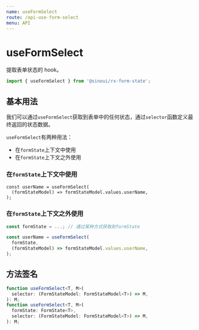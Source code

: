 ```yaml
---
name: useFormSelect
route: /api-use-form-select
menu: API
---
```


# useFormSelect

提取表单状态的 hook。

```ts
import { useFormSelect } from '@sinoui/rx-form-state';
```

## 基本用法

我们可以通过`useFormSelect`获取到表单中的任何状态，通过`selector`函数定义最终返回的状态数据。

`useFormSelect`有两种用法：

- 在`formState`上下文中使用
- 在`formState`上下文之外使用

### 在`formState`上下文中使用

```tsx
const userName = useFormSelect(
  (formStateModel) => formStateModel.values.userName,
);
```

### 在`formState`上下文之外使用

```ts
const formState = ...; // 通过某种方式获取到formState

const userName = useFormSelect(
  formState,
  (formStateModel) => formStateModel.values.userName,
);
```

## 方法签名

```ts
function useFormSelect<T, M>(
  selector: (FormStateModel: FormStateModel<T>) => M,
): M;
function useFormSelect<T, M>(
  formState: FormState<T>,
  selector: (FormStateModel: FormStateModel<T>) => M,
): M;
```
